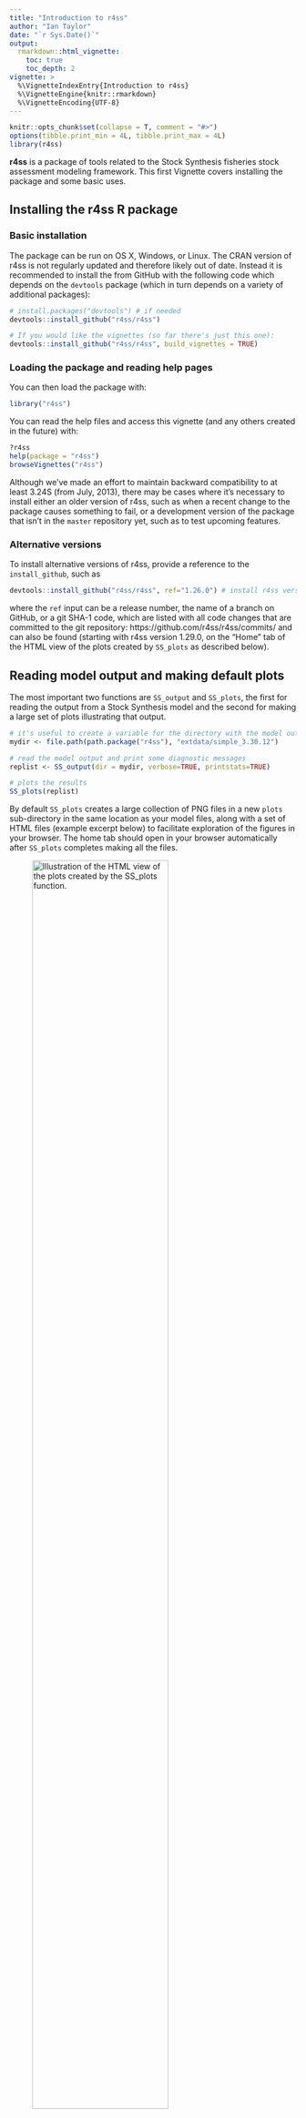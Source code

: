```yaml
---
title: "Introduction to r4ss"
author: "Ian Taylor"
date: "`r Sys.Date()`"
output: 
  rmarkdown::html_vignette:
    toc: true
    toc_depth: 2
vignette: >
  %\VignetteIndexEntry{Introduction to r4ss}
  %\VignetteEngine{knitr::rmarkdown}
  %\VignetteEncoding{UTF-8}
---
```


```r
knitr::opts_chunk$set(collapse = T, comment = "#>")
options(tibble.print_min = 4L, tibble.print_max = 4L)
library(r4ss)
```

**r4ss** is a package of tools related to the Stock Synthesis fisheries stock
assessment modeling framework. This first Vignette covers installing the
package and some basic uses.

## Installing the r4ss R package

### Basic installation
The package can be run on OS X, Windows, or Linux.
The CRAN version of r4ss is not regularly updated and therefore likely out of
date. Instead it is recommended to install the from GitHub with the following
code which depends on the `devtools` package 
(which in turn depends on a variety of additional packages):

```r
# install.packages("devtools") # if needed
devtools::install_github("r4ss/r4ss")

# If you would like the vignettes (so far there's just this one):
devtools::install_github("r4ss/r4ss", build_vignettes = TRUE)
```

### Loading the package and reading help pages
You can then load the package with:

```r
library("r4ss")
```

You can read the help files and access this vignette (and any others created
in the future) with:

```r
?r4ss
help(package = "r4ss")
browseVignettes("r4ss")
```


Although we've made an effort to maintain backward compatibility to at least 3.24S (from July, 2013), there 
may be cases where it's necessary to install either an older version of r4ss, such as when a recent change 
to the package causes something to fail, or a development version of the package that isn't in the `master`
repository yet, such as to test upcoming features.

### Alternative versions

To install alternative versions of r4ss, provide a reference to the `install_github`, such as 
```r
devtools::install_github("r4ss/r4ss", ref="1.26.0") # install r4ss version 1.26.0

```
where the `ref` input can be a release number, the name of a branch on GitHub, or a git SHA-1 code, which are listed with all code changes that are committed to the git repository: https://github.com/r4ss/r4ss/commits/ and can also be found (starting with r4ss version 1.29.0, on the "Home" tab of the HTML view of the plots created by `SS_plots` as described below).


## Reading model output and making default plots {#plot}


The most important two functions are `SS_output` and `SS_plots`, the first
for reading the output from a Stock Synthesis model and the second for making
a large set of plots illustrating that output.

```r
# it's useful to create a variable for the directory with the model output
mydir <- file.path(path.package("r4ss"), "extdata/simple_3.30.12")

# read the model output and print some diagnostic messages 
replist <- SS_output(dir = mydir, verbose=TRUE, printstats=TRUE)

# plots the results
SS_plots(replist)
```

By default `SS_plots` creates a large collection of PNG files in a new `plots` sub-directory in the same location as your model files, along with a set of HTML files (example excerpt below) to facilitate exploration of the figures in your browser. The home tab should open in your browser automatically after `SS_plots` completes making all the files.

![Illustration of the HTML view of the plots created by the `SS_plots` function.](r4ss_html_capture.png){ width=75% }

### Creating only necessary plots

`SS_plots` often takes a while to run because of the number of plots created. If only a few plots are of interest, it is more efficient to plot only the necessary ones. Groups of plots to generate in the call to `SS_plots` can be done by changing the `plot` argument. For example, if only the plots of Catch were desired:

```r
SS_plots(replist = replist, plot = 7)
```

If only plots of catch and discards were desired, the user could call:
```r
SS_plots(replist = replist, plot = c(7,9))
```
The documentation for the plot argument in the help file for SS_plots lists the corresponding numbers for each group of plots.

It is not uncommon to occasionally run into bugs with the plotting functions because of the vast number of model configurations available in SS and plots created from them. A strategy with for dealing with a bug is to exclude the set of plots where the bug is occuring as a temporary fix (bugs typically get attention fairly quickly from maintainers when reported to the [r4ss issue tracker](https://github.com/r4ss/r4ss/issues). For example, if there was a bug in the conditional age-at-length fits (plot set 18), exclude the plot:

```r
SS_plots(replist, plot = c(1:17, 19:26))
```

## Scripting Stock Synthesis workflows with r4ss

Using functions in `r4ss`, a fully scripted workflow for modifying Stock Synthesis files and running Stock Synthesis models is possible.

We'll demonstrate this by creating a new model from a model in the `r4ss` package.

```r
# initial model to modify
mod_path <- system.file(file.path("extdata", "simple_3.30.13"), package = "r4ss")
# create a new directory to put a new, modified version of the model
new_mod_path <- "simple_new"
```
Use the r4ss utility function to copy over the model files from `mod_path` to `new_mod_path`:

```r
copy_SS_inputs(dir.old = mod_path, dir.new = new_mod_path)
```

Note that the function `copy_multiple_folders()` can be used to copy several folders of Stock Synthesis model inputs.

### Read in Stock Synthesis files

Stock Synthesis files can be read in as list objects in R using the `SS_read*` functions.

```r
start <- r4ss::SS_readstarter(file = file.path(new_mod_path, "starter.ss"), 
                              verbose = FALSE)
# note the data and control file names can vary, so are determined from the 
# starter file.
dat <- r4ss::SS_readdat(file = file.path(new_mod_path, start$datfile),
                        verbose = FALSE)
# Read in ctl file. Note that the data fileR object is needed so that SS_readctl
# assumes the correct data structure
ctl <- r4ss::SS_readctl(file = file.path(new_mod_path, start$ctlfil),
                        verbose = FALSE,
                        use_datlist = TRUE, datlist = dat)
fore <- r4ss::SS_readforecast(file = file.path(new_mod_path, "forecast.ss"),
                              verbose = FALSE)
# can also read in wtatage.ss for an empirical wt at age model using
# r4ss::SS_readwtatage()
```

### Investigate the model

Each of the input files is read into R as a list. The components of the list should be in the same order as they appear in the text file. Use `names` to see all the list components

```r
names(start) # see names of the list components of starter
```
Or reference a specific element to see the components. For example, we can look at the mortality and growth parameter section (MG_parms)

```r
ctl$MG_parms
```

### Modify the model
You could make basic or large structural changes to your model in R. For example, the initial value of M can be changed:

```r
# view the initial value
ctl$MG_parms["NatM_p_1_Fem_GP_1", "INIT"]
#change it to 0.2
ctl$MG_parms["NatM_p_1_Fem_GP_1", "INIT"] <- 0.2
```

Settings in other files can also be modified. For example, the biomass target can be moidified in the forecast file
```r
fore$Btarget
fore$Btarget <- 0.45
fore$Btarget
```

### Write out the modified models

The `SS_write*` functions can be used to write out the modified stock synthesis input R objects into input files:

```r
r4ss::SS_writestarter(start, dir = new_mod_path, overwrite = TRUE, 
                      verbose = FALSE)
r4ss::SS_writedat(dat, outfile = file.path(new_mod_path, start$datfile), 
                  overwrite = TRUE, verbose = FALSE)
r4ss::SS_writectl(ctl, outfile = file.path(new_mod_path, start$ctlfile),
                  overwrite = TRUE, verbose = FALSE)
r4ss::SS_writeforecast(fore, dir = new_mod_path, file = "forecast.ss", 
                       overwrite = TRUE, verbose = FALSE)
```

If you make changes to the input model files that render the file unparsable by Stock Synthesis, the `SS_write*` functions may throw an error (and hopefully provide an informative message about why). However, it is possible that an invalid Stock Synthesis model file could be written, so the true test is whether or not it is possible to run Stock Synthesis with the modified model files.

If you need help troubleshooting SS_read* or SS_write* functions or would like to report a bug, please [post an issue in the r4ss repository.](https://github.com/r4ss/r4ss/issues)

### Run the modified model

The model can now be run with Stock Synthesis. The call to do this depends on where the Stock Synthesis executable is on your computer. If the Stock Synthesis executable is in the same folder as the model that will be run, `run_SS_models` can be used. Assuming the stock synthesis executable is called ss.exe:

```r
r4ss::run_SS_models(dirvec = new_mod_path, model = "ss", 
                    skipfinished = FALSE)
```

Note this is similar to resetting the working directory and running the model with `system()`:

```r
wd <- getwd()
setwd(new_mod_path)
system("./ss")
setwd(wd)
```

The advantage of `run_SS_models` is that there is no need to change the wd.

If you have an executable in a different folder, there is not an option to do this from `run_SS_models` currently. However, a basic function can be used to allow the stock synthesis folder to exist anywhere.

```r
#' Function to run ss from a specified path. Less bells and whistles than
#' run_SS_models
#' @param new_mod_path The path to the model to run
#' @param path_to_exe The path to the executable, either absolute or relative 
#'  to new_mod_path
#' @param options To add command line options, like "-nohess" or 
#'  "-stopph 0 -nohess"
run_ss <- function(new_mod_path, path_to_exe, options = "") {
  wd <- getwd()
  on.exit(setwd(wd)) # to ensure the wd is changed back even if fxn errors.
  setwd(new_mod_path)
  system(paste(path_to_exe, options))
}
# .. means 1 folder back from the the model folder(s). This could also be an
# absolute rather than a relative path.
run_ss(new_mod_path = new_mod_path, path_to_exe = "../ss")
```

Finally, if the stock synthesis executable is in your PATH, then the the `run_SS_models` can be called with `exe_in_path = TRUE`.

```r
r4ss::run_SS_models(dirvec = new_mod_path, model = "ss", exe_in_path = TRUE,
                    skipfinished = FALSE)
```

### Running models in multiple directories

A vector of directories can also be passed to the `dirvec` variable in `run_SS_models` to run models in multiple directories with one functon call.

### Investigate the model run

As [previously](#plot), `SS_output` and `SS_plots` can be used to investigate the model results.

### Should I script my whole Stock Synthesis workflow?

Scripting using r4ss functions is one way of developing a reproducible and coherent Stock Synthesis development workflow. However, there are many ways that Stock Synthesis models could be run and modified. What is most important is that you find a workflow that works for you and that you are able to document changes being made to a model. Using version control (such as git) is another tool that may help you document changes to models.

## Functions for common stock assessment tasks

While stock assessment processes differ among regions, some modeling workflows and diagnostics are common. Within r4ss, there are functions to perform a retrospective (`SS_doRetro()`), jitter the starting values and reoptimize the stock assessment model a number of times to check for local minimas (`SS_run_jitter()`) and tuning composition data (`SS_tune_comps()`).

Additional model diagnostics for Stock Synthesis models are available as part of the [ss3diags](https://github.com/jabbamodel/ss3diags) package.

### Running retrospectives

A retrospective analysis removes a certain number of years of the model data and recalculates the fit. This is typically done several times and the results are used to look for retrospective patterns (i.e., non-random deviations in estimated parameters or derived quantities as years of data are removed). If the model results change drastically and non-randomly as data is removed, this is less support for the model. For more on the theory and details behind retrospective analyses, see [Hurtado-Ferro et al. 2015](https://doi.org/10.1093/icesjms/fsu198) and [Legault 2020](https://doi.org/10.1093/icesjms/fsaa184).

The function `SS_doRetro()` can be used to run retrospective analyses starting from an existing Stock Synthesis model. Note that it is safest to create a copy of your original Stock Synthesis model that the retrospective is run on, just in case there are problems with the run. For example, if the original model was in a folder called "C:/Simple", a five year retrospective could be done:

```r
retro_dir <-"retro_dir"
copy_SS_inputs(dir.old = mod_path, dir.new = retro_dir) # copy over the stock synthesis model

## retrospective analyses
SS_doRetro(masterdir = retro_dir, oldsubdir = "", newsubdir = "retrospectives", 
           years = 0:-5)
```
After running this retrospective, five new folders would be created within `retro_dir`, where each folder would contain a different run of the retrospective (removing 0 to 5 years of data).

After the retrospective models have run, the results can be used as a diagnostic:

```r
retroModels <- SSgetoutput(dirvec = file.path(retro_dir, "retrospectives", 
                                              paste("retro", 0:-5, sep = "")))
retroSummary <- SSsummarize(retroModels)
endyrvec <- retroSummary[["endyrs"]] + 0:-5
SSplotComparisons(retroSummary, endyrvec = endyrvec,
                  legendlabels = paste("Data", 0:-5, "years"))
# calculate Mohn's rho, a diagnostic value
rho_output <- SSmonsrho(summaryoutput = retroSummary, endyrvec = endyrvec,
                        startyr = retroSummary[["endyrs"]]-5 , verbose = FALSE)
```

<!-- **To add**: After the retrospective is performed, which metrics can be looked at as diagnostics? Is there another function for this? -->

### Jittering

Another commonly used diagnostic is with Stock Synthesis models is "jittering". Model initial values are changed randomly (by some fraction) and the model is reoptimized. The `SS_RunJitter()` function performs this routine for the number of times specified by the user. For a stock Synthesis model in a folder called `my_model` that also contains a copy of the stock synthesis executable named ss (or ss.exe on Windows), jittering starting values can be run 100 times (note this could take a while, as this is running the model 100 times):

```r
jitter_dir <-"retro_dir"
copy_SS_inputs(dir.old = mod_path, dir.new = jitter_dir) # copy over the stock synthesis model
# Note: would also need to add the stock synthesis executable to the jitter_dir
# folder
jitter_loglike <- SS_RunJitter(
  mydir = jitter_dir,
  model = "ss", # name of the stock synthesis exe in jitter_dir
  Njitter = 100,
  verbose = FALSE,
  jitter_fraction = 0.1 # a typically used jitter fraction
             )
```
The output from `SS_RunJitter()` is saved in `jitter_loglike`, which is a table of the different negative log likelihoods produced from jittering. If there are any negative log likelihoods smaller than the original model's log likelihood, this indicates that the original model's log likelihood is a local minimum and not the global minimum. On the other hand, if there are no log likelihoods lower than the original model's log likelihood, then this is evidence (but not proof) that the original model's negative log likelihood could be the global minimum.

Jittering starting values can also provide evidence about the sensitivity of the model to starting values. If many different likelihood values are arrived at during the jitter analysis, then the model is sensitive to starting values. However, if many of the models converge to the same negative log likelihood value, this indicates the model is less sensitive to starting values.

### Tuning composition data

Three different routines are available to tune (or weight) composition data in Stock Synthesis. The MacAllister-Ianelli (MI) and Francis tuning methods are iterative reweighting routines, while the Dirichlet-Multinomial option incorporates weighting parameters directly in the original model.

Because tuning is commonly used with Stock Synthesis models, and users may be interested in exploring the same model, but  using different tuning methods, `SS_tune_comps()` can start from the same model and transform it into different tuning methods.

As an example, we will illustrate how to run Francis tuning on an example Stock Synthesis model built into the r4ss package. First, we make a copy of the model to avoid changing the original model files 
```r
mod_path <- file.path(tempdir(), "simple_mod")
# Path to simple model in r4ss and copy files to mod_path
example_path <- system.file("extdata", "simple_3.30.13", package = "r4ss")
# copy model input files
copy_SS_inputs(dir.old = example_path, dir.new = mod_path, verbose = FALSE)
# copy over the Report file to provide information about the last run of this model
file.copy(
  from = file.path(example_path, "Report.sso"),
  to = file.path(mod_path, "Report.sso")
)
# copy comp report file  to provide information about the last run of this model
file.copy(
from = file.path(example_path, "CompReport.sso"),
to = file.path(mod_path, "CompReport.sso")
)
```

 The following call to `SS_tune_comps()` runs MI weighting for 1 iteration and allows upweighting. Assume that an ss executable called "ss or ss.exe" is available in the mod_path folder.
 
```r
tune_info <- SS_tune_comps(
  option = "MI",
  niters_tuning = 1,
  dir = mod_path,
  allow_up_tuning = TRUE,
  model = "ss",
  verbose = FALSE
)
# see the tuning table, and the weights applied to the model.
tune_info
```

Now, suppose we wanted to run the same model, but using dirichlet multinomial parameters to weight. The model can be copied over to a new folder, then the `SS_tune_comps` function could be used to add dirichlet multinomial parameters (1 for each fleet with composition data and for each type of composition data) and re run the model.

```r
mod_path_dm <- file.path(tempdir(), "simple_mod_dm")
copy_SS_inputs(dir.old = mod_path, dir.new = mod_path_dm, verbose = FALSE,
               copy_exe = TRUE)
# copy over the Report file to provide information about the last run of this model
file.copy(
  from = file.path(mod_path, "Report.sso"),
  to = file.path(mod_path_dm, "Report.sso")
)
# copy comp report file  to provide information about the last run of this model
file.copy(
from = file.path(mod_path, "CompReport.sso"),
to = file.path(mod_path_dm, "CompReport.sso")
)
# Add Dirichlet multinomial paramters and rerun. The function will 
# automatically remove the MI weighting and add in the DM parameters.
# Use extras = "-nohess" when running model to speed up run.
DM_parm_info <- SS_tune_comps(
  option = "DM",
  niters_tuning = 1, # must be 1 or greater to run, through dm is not an iterative reweighting approach
  dir = mod_path_dm,
  model = "ss",
  extras = "-nohess",
  verbose = FALSE
)
# see the DM parameter estimates
DM_parm_info[["tuning_table_list"]]
```

There are many options in the `SS_tune_comps` function; please see the documentation (`?SS_tune_comps` in the R console) for more details and examples.